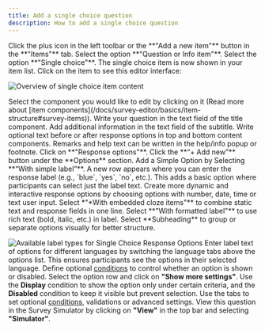 ```yaml
---
title: Add a single choice question
description: How to add a single choice question
---
```


<Steps>
<Step>
Click the plus icon in the left toolbar or the **"Add a new item"** button in the **"Items"** tab.
</Step>
<Step>
Select the option **"Question or Info item"**.
</Step>
<Step>
Select the option **"Single choice"**. The single choice item is now shown in your item list. Click on the item to see this editor interface:

![Overview of single choice item content](../images/overviewSinglechoice.png)

</Step>
<Step>
Select the component you would like to edit by clicking on it (Read more about [item components](/docs/survey-editor/basics/item-structure#survey-items)).
</Step>
<Step>
Write your question in the text field of the title component. Add additional information in the text field of the subtitle. Write optional text before or after response options in top and bottom content components.
</Step>
<Step>
Remarks and help text can be written in the help/info popup or footnote.
</Step>
<Step>
Click on **"Response options"**. Click the **“+ Add new”** button under the **Options** section.
</Step>
<Step>
Add a Simple Option by Selecting **“With simple label”**. A new row appears where you can enter the response label (e.g., `blue`, `yes`, `no`, etc.). This adds a basic option where participants can select just the label text.
</Step>
<Step>
Create more dynamic and interactive response options by choosing options with number, date, time or text user input. Select  *"*With embedded cloze items"** to combine static text and response fields in one line.
</Step>
<Step>
Select **"With formatted label"** to use rich text (bold, italic, etc.) in label. Select **Subheading** to group or separate options visually for better structure.

![Available label types for Single Choice Response Options](../images/SingleChoiceResponse.png)
</Step>
<Step>
Enter label text of options for different languages by switching the language tabs above the options list. This ensures participants see the options in their selected language.
</Step>
<Step>
Define optional [conditions](/docs/survey-editor/basics/conditions) to control whether an option is shown or disabled. Select the option row and click on **"Show more settings"**. Use the **Display** condition to show the option only under certain criteria, and the **Disabled** condition to keep it visible but prevent selection.
</Step>
<Step>
Use the tabs to set optional [conditions](/docs/survey-editor/basics/conditions), validations or advanced settings.
</Step>
<Step>
View this question in the Survey Simulator by clicking on **"View"** in the top bar and selecting **"Simulator"**.
</Step>
</Steps>
